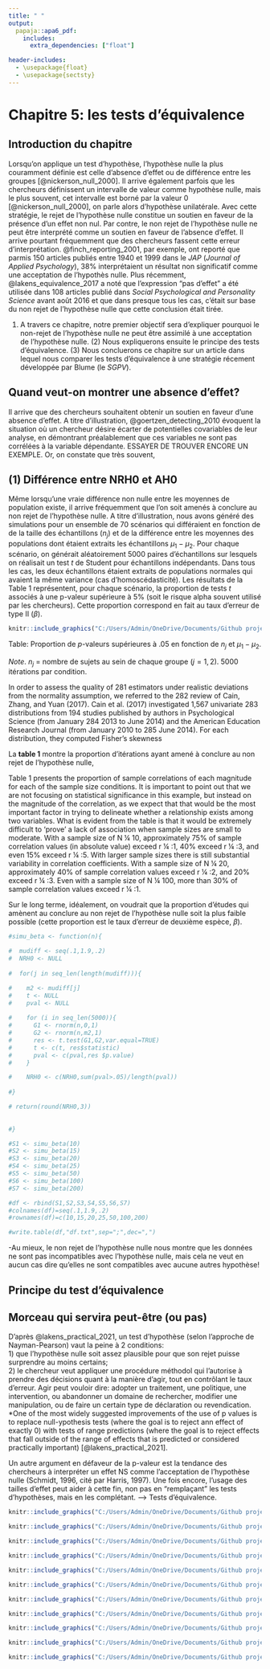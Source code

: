 ```yaml
---
title: " "
output: 
  papaja::apa6_pdf:
    includes:
      extra_dependencies: ["float"]

header-includes:
  - \usepackage{float}
  - \usepackage{sectsty}
---
```


# Chapitre 5: les tests d'équivalence

## Introduction du chapitre

Lorsqu'on applique un test d'hypothèse, l'hypothèse nulle la plus couramment définie est celle d'absence d'effet ou de différence entre les groupes [@nickerson_null_2000]. Il arrive également parfois que les chercheurs définissent un intervalle de valeur comme hypothèse nulle, mais le plus souvent, cet intervalle est borné par la valeur 0 [@nickerson_null_2000], on parle alors d'hypothèse unilatérale. Avec cette stratégie, le rejet de l'hypothèse nulle constitue un soutien en faveur de la présence d'un effet non nul. Par contre, le non rejet de l'hypothèse nulle ne peut être interprété comme un soutien en faveur de l'absence d'effet. Il arrive pourtant fréquemment que des chercheurs fassent cette erreur d'interprétation. @finch_reporting_2001, par exemple, ont reporté que parmis 150 articles publiés entre 1940 et 1999 dans le *JAP* (*Journal of Applied Psychology*), 38% interprétaient un résultat non significatif comme une acceptation de l'hypothès nulle. Plus récemment, @lakens_equivalence_2017 a noté que l'expression "pas d'effet" a été utilisée dans 108 articles publié dans *Social Psychological and Personality Science* avant août 2016 et que dans presque tous les cas, c'était sur base du non rejet de l'hypothèse nulle que cette conclusion était tirée. 

(1) A travers ce chapitre, notre premier objectif sera d'expliquer pourquoi le non-rejet de l'hypothèse nulle ne peut être assimilé à une acceptation de l'hypothèse nulle. (2) Nous expliquerons ensuite le principe des tests d'équivalence. (3) Nous concluerons ce chapitre sur un article dans lequel nous comparer les tests d'équivalence à une stratégie récement développée par Blume (le $SGPV$).

## Quand veut-on montrer une absence d'effet?

Il arrive que des chercheurs souhaitent obtenir un soutien en faveur d'une absence d'effet. A titre d'illustration, @goertzen_detecting_2010 évoquent la situation où un chercheur désire écarter de potentielles covariables de leur analyse, en démontrant préalablement que ces variables ne sont pas corrélées à la variable dépendante. ESSAYER DE TROUVER ENCORE UN EXEMPLE. Or, on constate que très souvent, 

## (1) Différence entre NRH0 et AH0

Même lorsqu'une vraie différence non nulle entre les moyennes de population existe, il arrive fréquemment que l'on soit amenés à conclure au non rejet de l'hypothèse nulle. A titre d'illustration, nous avons généré des simulations pour un ensemble de 70 scénarios qui différaient en fonction de de la taille des échantillons ($n_j$) et de la différence entre les moyennes des populations dont étaient extraits les échantillons $\mu_1-\mu_2$. Pour chaque scénario, on générait aléatoirement 5000 paires d'échantillons sur lesquels on réalisait un test $t$ de Student pour échantillons indépendants. Dans tous les cas, les deux échantillons étaient extraits de populations normales qui avaient la même variance (cas d'homoscédasticité). Les résultats de la Table 1 représentent, pour chaque scénario, la proportion de tests $t$ associés à une p-valeur supérieure à 5% (soit le risque alpha souvent utilisé par les chercheurs). Cette proportion correspond en fait au taux d'erreur de type II ($\beta$). 


```r
knitr::include_graphics("C:/Users/Admin/OneDrive/Documents/Github projects/thesis/Chapitre 5/Illustration/Illustration.png")
```
Table: Proportion de $p$-valeurs supérieures à .05 en fonction de $n_j$ et $\mu_1-\mu_2$.

*Note*. $n_j$ = nombre de sujets au sein de chaque groupe $(j=1,2)$. 5000 itérations par condition.

In order to assess the quality of
281 estimators under realistic deviations from the normality assumption, we referred to the
282 review of Cain, Zhang, and Yuan (2017). Cain et al. (2017) investigated 1,567 univariate
283 distributions from 194 studies published by authors in Psychological Science (from January
284 2013 to June 2014) and the American Education Research Journal (from January 2010 to
285 June 2014). For each distribution, they computed Fisher’s skewness


La **table 1** montre la proportion d'itérations ayant amené à conclure au non rejet de l'hypothèse nulle, 

Table 1 presents the proportion of sample correlations of each magnitude for each of the sample size conditions. It is important to point out that we are not focusing on statistical significance in this example, but instead on the magnitude of the correlation, as we expect that that would be the most important factor in trying to delineate whether a relationship exists among two variables. What is evident from the table is that it would be extremely difficult to ‘prove’ a lack of association when sample sizes are small to
moderate. With a sample size of N ¼ 10, approximately 75% of sample correlation values (in absolute value) exceed r ¼ :1, 40% exceed r ¼ :3, and even 15% exceed r ¼ :5. With larger sample sizes there is still substantial variability in correlation coefficients. With a sample size of N ¼ 20, approximately 40% of sample correlation values exceed r ¼ :2, and 20% exceed r ¼ :3. Even with a sample size of N ¼ 100, more than 30% of sample correlation values exceed r ¼ :1.


Sur le long terme, idéalement, on voudrait que la proportion d'études qui amènent au conclure au non rejet de l'hypothèse nulle soit la plus faible possible (cette proportion est le taux d'erreur de deuxième espèce, $\beta$). 


```r

#simu_beta <- function(n){

#  mudiff <- seq(.1,1.9,.2)
#  NRH0 <- NULL
  
#  for(j in seq_len(length(mudiff))){

#    m2 <- mudiff[j]  
#    t <- NULL
#    pval <- NULL
    
#    for (i in seq_len(5000)){
#      G1 <- rnorm(n,0,1)
#      G2 <- rnorm(n,m2,1)
#      res <- t.test(G1,G2,var.equal=TRUE)
#      t <- c(t, res$statistic)  
#      pval <- c(pval,res $p.value)  
#    }

#    NRH0 <- c(NRH0,sum(pval>.05)/length(pval))
    
#}

# return(round(NRH0,3))
 
  
#}

#S1 <- simu_beta(10)
#S2 <- simu_beta(15)
#S3 <- simu_beta(20)
#S4 <- simu_beta(25)
#S5 <- simu_beta(50)
#S6 <- simu_beta(100)
#S7 <- simu_beta(200)

#df <- rbind(S1,S2,S3,S4,S5,S6,S7)
#colnames(df)=seq(.1,1.9,.2)
#rownames(df)=c(10,15,20,25,50,100,200)

#write.table(df,"df.txt",sep=";",dec=",")
```

-Au mieux, le non rejet de l'hypothèse nulle nous montre que les données ne sont pas incompatibles avec l'hypothèse nulle, mais cela ne veut en aucun cas dire qu'elles ne sont compatibles avec aucune autres hypothèse!  


## Principe du test d'équivalence

## Morceau qui servira peut-être (ou pas)

D'après @lakens_practical_2021, un test d'hypothèse (selon l'approche de Nayman-Pearson) vaut la peine à 2 conditions:  
1) que l'hypothèse nulle soit assez plausible pour que son rejet puisse surprendre au moins certains;  
2) le chercheur veut appliquer une procédure méthodol qui l'autorise à prendre des décisions quant à la manière d'agir, tout en contrôlant le taux d'erreur. Agir peut vouloir dire: adopter un traitement, une politique, une intervention, ou abandonner un domaine de rechercher, modifier une manipulation, ou de faire un certain type de déclaration ou revendication.  
*One of the most widely suggested improvements of the use of p values is to replace null-ypothesis tests (where the goal is to reject ann effect of exactly 0) with tests of range predictions (where the goal is to reject effects that fall outside of the range of effects that is predicted or considered practically important) [@lakens_practical_2021]. 

Un autre argument en défaveur de la p-valeur est la tendance des chercheurs à interpréter un effet NS comme l'acceptation de l'hypothèse nulle (Schmidt, 1996, cité par Harris, 1997). Une fois encore, l'usage des tailles d'effet peut aider à cette fin, non pas en "remplaçant" les tests d'hypothèses, mais en les complétant. --> Tests d'équivalence. 













```r
knitr::include_graphics("C:/Users/Admin/OneDrive/Documents/Github projects/thesis/Chapitre 5/Chapitre 5-1.png")
```

```r
knitr::include_graphics("C:/Users/Admin/OneDrive/Documents/Github projects/thesis/Chapitre 5/Chapitre 5-2.png")
```

```r
knitr::include_graphics("C:/Users/Admin/OneDrive/Documents/Github projects/thesis/Chapitre 5/Chapitre 5-3.png")
```

```r
knitr::include_graphics("C:/Users/Admin/OneDrive/Documents/Github projects/thesis/Chapitre 5/Chapitre 5-4.png")
```

```r
knitr::include_graphics("C:/Users/Admin/OneDrive/Documents/Github projects/thesis/Chapitre 5/Chapitre 5-5.png")
```

```r
knitr::include_graphics("C:/Users/Admin/OneDrive/Documents/Github projects/thesis/Chapitre 5/Chapitre 5-6.png")
```

```r
knitr::include_graphics("C:/Users/Admin/OneDrive/Documents/Github projects/thesis/Chapitre 5/Chapitre 5-7.png")
```

```r
knitr::include_graphics("C:/Users/Admin/OneDrive/Documents/Github projects/thesis/Chapitre 5/Chapitre 5-8.png")
```

```r
knitr::include_graphics("C:/Users/Admin/OneDrive/Documents/Github projects/thesis/Chapitre 5/Chapitre 5-9.png")
```

```r
knitr::include_graphics("C:/Users/Admin/OneDrive/Documents/Github projects/thesis/Chapitre 5/Chapitre 5-10.png")
```

```r
knitr::include_graphics("C:/Users/Admin/OneDrive/Documents/Github projects/thesis/Chapitre 5/Chapitre 5-10.png")
```


